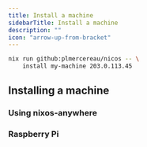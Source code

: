 ```yaml
---
title: Install a machine
sidebarTitle: Install a machine
description: ""
icon: "arrow-up-from-bracket"
---
```


<RequestExample>

```bash Install my-machine
nix run github:plmercereau/nicos -- \
    install my-machine 203.0.113.45
```

</RequestExample>

## Installing a machine

### Using nixos-anywhere

### Raspberry Pi
